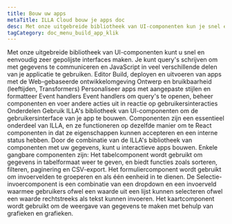 ```yaml
---
title: Bouw uw apps
metaTitle: ILLA Cloud bouw je apps doc
desc: Met onze uitgebreide bibliotheek van UI-componenten kun je snel en eenvoudig zeer gepolijste interfaces maken met ILLA Cloud.
tagCategory: doc_menu_build_app_klik
---
```


Met onze uitgebreide bibliotheek van UI-componenten kunt u snel en eenvoudig zeer gepolijste interfaces maken. Je kunt query's schrijven om met gegevens te communiceren en JavaScript in veel verschillende delen van je applicatie te gebruiken.
Editor
Build, deployen en uitvoeren van apps met de Web-gebaseerde ontwikkelomgeving 
Ontwerp en bruikbaarheid (leeftijden, Transformers)
Personaliseer apps met aangepaste stijlen en formatteer
Event handlers 
Event handlers om query's te openen, beheer componenten en voer andere acties uit in reactie op gebruikersinteracties
Onderdelen
Gebruik ILLA's bibliotheek van UI-componenten om de gebruikersinterface van je app te bouwen.
Componenten zijn een essentieel onderdeel van ILLA, en ze functioneren op dezelfde manier om te React componenten in dat ze eigenschappen kunnen accepteren en een interne status hebben. Door de combinatie van de ILLA's bibliotheek van componenten met uw gegevens, kunt u interactieve apps bouwen.
Enkele gangbare componenten zijn:
Het tabelcomponent wordt gebruikt om gegevens in tabelformaat weer te geven, en biedt functies zoals sorteren, filteren, paginering en CSV-export. 
Het formuliercomponent wordt gebruikt om invoervelden te groeperen en als één eenheid in te dienen. 
De Selectie-invoercomponent is een combinatie van een dropdown en een invoerveld waarmee gebruikers ofwel een waarde uit een lijst kunnen selecteren ofwel een waarde rechtstreeks als tekst kunnen invoeren. 
Het kaartcomponent wordt gebruikt om de weergave van gegevens te maken met behulp van grafieken en grafieken.
